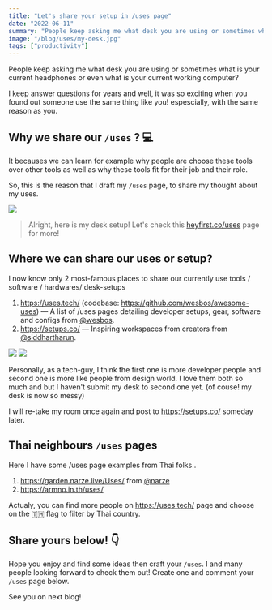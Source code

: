 ```yaml
---
title: "Let's share your setup in /uses page"
date: "2022-06-11"
summary: "People keep asking me what desk you are using or sometimes what is your current headphones or even what is your current working computer?"
image: "/blog/uses/my-desk.jpg"
tags: ["productivity"]
---
```


People keep asking me what desk you are using or sometimes what is your current headphones or even what is your current working computer?

I keep answer questions for years and well, it was so exciting when you found out someone use the same thing like you! espescially, with the same reason as you.

## Why we share our `/uses` ? 💻

It becauses we can learn for example why people are choose these tools over other tools as well as why these tools fit for their job and their role.

So, this is the reason that I draft my `/uses` page, to share my thought about my uses.

<img src="/blog/uses/my-desk.jpg" />

> Alright, here is my desk setup! Let's check this [heyfirst.co/uses](/uses) page for more!

## Where we can share our uses or setup?

I now know only 2 most-famous places to share our currently use tools / software / hardwares/ desk-setups

1. https://uses.tech/ (codebase: https://github.com/wesbos/awesome-uses) — A list of /uses pages detailing developer setups, gear, software and configs from [@wesbos](https://twitter.com/wesbos).
2. https://setups.co/ — Inspiring workspaces from creators from [@siddhartharun](https://twitter.com/siddhartharun).

<img src="/blog/lets-share-your-setup-in-uses-page/uses-tech.png" />

<img src="/blog/lets-share-your-setup-in-uses-page/setups-co.png" />

Personally, as a tech-guy, I think the first one is more developer people and second one is more like people from design world. I love them both so much and but I haven't submit my desk to second one yet. (of couse! my desk is now so messy)

I will re-take my room once again and post to https://setups.co/ someday later.

## Thai neighbours `/uses` pages

Here I have some /uses page examples from Thai folks..

1. https://garden.narze.live/Uses/ from [@narze](https://twitter.com/narze)
2. https://armno.in.th/uses/

Actualy, you can find more people on https://uses.tech/ page and choose on the 🇹🇭 flag to filter by Thai country.

## Share yours below! 👇

Hope you enjoy and find some ideas then craft your `/uses`. I and many people looking forward to check them out! Create one and comment your `/uses` page below.

See you on next blog!
